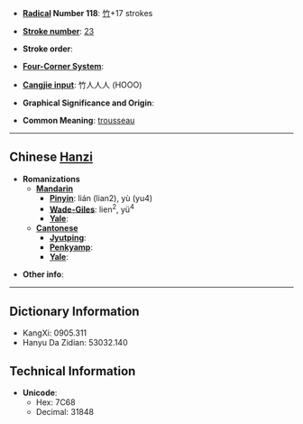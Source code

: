 * '''[[Wiktionary:Chinese radical index| Radical]] Number 118''': [[Wiktionary:Chinese radical index 竹|竹]]+17 strokes

* '''[[Wiktionary:Chinese total strokes index|Stroke number]]''': [[Wiktionary:Chinese total strokes index 23|23]]

* '''Stroke order''': 

* '''[[Wiktionary:Chinese four corner index|Four-Corner System]]''': 

* '''[[Wiktionary:Chinese Cangjie index|Cangjie input]]''': 竹人人人 (HOOO)

* '''Graphical Significance and Origin''': 

* '''Common Meaning''': [[trousseau]]

----

== Chinese [[Hanzi]] ==

* '''Romanizations'''
** '''[[Mandarin]]'''
*** '''[[Pinyin]]''': lián (lian2), yù (yu4)
*** '''[[Wade-Giles]]''': lien<sup>2</sup>, yü<sup>4</sup>
*** '''[[Yale]]''': 
** '''[[Cantonese]]'''
*** '''[[Jyutping]]''':
*** '''[[Penkyamp]]''': 
*** '''[[Yale]]''': 

* '''Other info''': 

----

== Dictionary Information ==

* KangXi: 0905.311
* Hanyu Da Zidian: 53032.140

== Technical Information ==

* '''Unicode''':
** Hex: 7C68
** Decimal: 31848